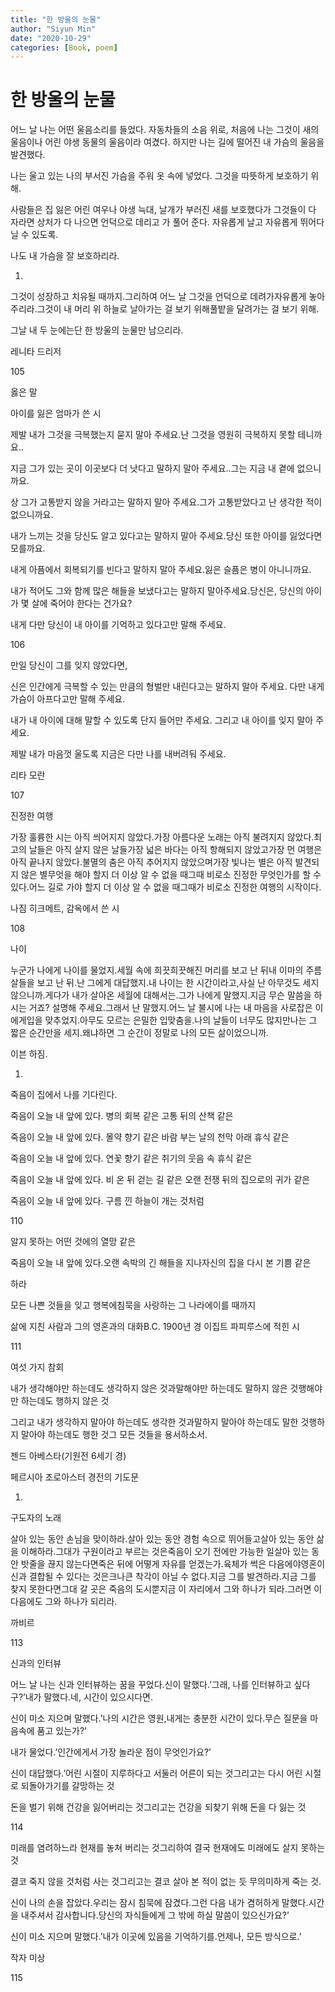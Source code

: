 ```yaml
---
title: "한 방울의 눈물"
author: "Siyun Min"
date: "2020-10-29"
categories: [Book, poem]
---
```

# 한 방울의 눈물

어느 날 나는 어떤 울음소리를 들었다. 자동차들의 소음 위로, 처음에 나는 그것이 새의 울음이나 어린 야생 동물의 울음이라 여겼다. 하지만 나는 길에 떨어진 내 가슴의 울음을 발견했다.

나는 울고 있는 나의 부서진 가슴을 주워 옷 속에 넣었다. 그것을 따뜻하게 보호하기 위해.

사람들은 집 잃은 어린 여우나 야생 늑대, 날개가 부러진 새를 보호했다가 그것들이 다 자라면 상처가 다 나으면 언덕으로 데리고 가 풀어 준다. 자유롭게 날고 자유롭게 뛰어다닐 수 있도록.

나도 내 가슴을 잘 보호하리라.

1. 

그것이 성장하고 치유될 때까지.그리하여 어느 날 그것을 언덕으로 데려가자유롭게 놓아주리라.그것이 내 머리 위 하늘로 날아가는 걸 보기 위해풀밭을 달려가는 걸 보기 위해.

그날 내 두 눈에는단 한 방울의 눈물만 남으리라.

레니타 드리저

105

옳은 말

아이를 잃은 엄마가 쓴 시

제발 내가 그것을 극복했는지 묻지 말아 주세요.난 그것을 영원히 극복하지 못할 테니까요..

지금 그가 있는 곳이 이곳보다 더 낫다고 말하지 말아 주세요..그는 지금 내 곁에 없으니까요.

상 그가 고통받지 않을 거라고는 말하지 말아 주세요.그가 고통받았다고 난 생각한 적이 없으니까요.

내가 느끼는 것을 당신도 알고 있다고는 말하지 말아 주세요.당신 또한 아이를 잃었다면 모를까요.

내게 아픔에서 회복되기를 빈다고 말하지 말아 주세요.잃은 슬픔은 병이 아니니까요.

내가 적어도 그와 함께 많은 해들을 보냈다고는 말하지 말아주세요.당신은, 당신의 아이가 몇 살에 죽어야 한다는 건가요?

내게 다만 당신이 내 아이를 기억하고 있다고만 말해 주세요.

106

만일 당신이 그를 잊지 않았다면,

신은 인간에게 극복할 수 있는 만큼의 형벌만 내린다고는 말하지 말아 주세요. 다만 내게 가슴이 아프다고만 말해 주세요.

내가 내 아이에 대해 말할 수 있도록 단지 들어만 주세요. 그리고 내 아이를 잊지 말아 주세요.

제발 내가 마음껏 울도록 지금은 다만 나를 내버려둬 주세요.

리타 모란

107

진정한 여행

가장 훌륭한 시는 아직 씌어지지 않았다.가장 아름다운 노래는 아직 불려지지 않았다.최고의 날들은 아직 살지 않은 날들가장 넓은 바다는 아직 항해되지 않았고가장 먼 여행은 아직 끝나지 않았다.불멸의 춤은 아직 추어지지 않았으며가장 빛나는 별은 아직 발견되지 않은 별무엇을 해야 할지 더 이상 알 수 없을 때그때 비로소 진정한 무엇인가를 할 수 있다.어느 길로 가야 할지 더 이상 알 수 없을 때그때가 비로소 진정한 여행의 시작이다.

나짐 히크메트, 감옥에서 쓴 시

108

나이

누군가 나에게 나이를 물었지.세월 속에 희끗희끗해진 머리를 보고 난 뒤내 이마의 주름살들을 보고 난 뒤.난 그에게 대답했지.내 나이는 한 시간이라고,사실 난 아무것도 세지 않으니까.게다가 내가 살아온 세월에 대해서는.그가 나에게 말했지.지금 무슨 말씀을 하시는 거죠? 설명해 주세요.그래서 난 말했지.어느 날 불시에 나는 내 마음을 사로잡은 이에게입을 맞추었지.아무도 모르는 은밀한 입맞춤을.나의 날들이 너무도 많지만나는 그 짧은 순간만을 세지.왜냐하면 그 순간이 정말로 나의 모든 삶이었으니까.

이븐 하짐.

1. 

죽음이 집에서 나를 기다린다.

죽음이 오늘 내 앞에 있다. 병의 회복 같은 고통 뒤의 산책 같은

죽음이 오늘 내 앞에 있다. 몰약 향기 같은 바람 부는 날의 천막 아래 휴식 같은

죽음이 오늘 내 앞에 있다. 연꽃 향기 같은 취기의 웃음 속 휴식 같은

죽음이 오늘 내 앞에 있다. 비 온 뒤 걷는 길 같은 오랜 전쟁 뒤의 집으로의 귀가 같은

죽음이 오늘 내 앞에 있다. 구름 낀 하늘이 개는 것처럼

110

알지 못하는 어떤 것에의 열망 같은

죽음이 오늘 내 앞에 있다.오랜 속박의 긴 해들을 지나자신의 집을 다시 본 기쁨 같은

하라

모든 나쁜 것들을 잊고 행복에침묵을 사랑하는 그 나라에이를 때까지

삶에 지친 사람과 그의 영혼과의 대화B.C. 1900년 경 이집트 파피루스에 적힌 시

111

여섯 가지 참회

내가 생각해야만 하는데도 생각하지 않은 것과말해야만 하는데도 말하지 않은 것행해야만 하는데도 행하지 않은 것

그리고 내가 생각하지 말아야 하는데도 생각한 것과말하지 말아야 하는데도 말한 것행하지 말아야 하는데도 행한 것그 모든 것들을 용서하소서.

젠드 아베스타(기원전 6세기 경)

페르시아 조로아스터 경전의 기도문

1. 

구도자의 노래

살아 있는 동안 손님을 맞이하라.살아 있는 동안 경험 속으로 뛰어들고살아 있는 동안 삶을 이해하라.그대가 구원이라고 부르는 것은죽음이 오기 전에만 가능한 일살아 있는 동안 밧줄을 끊지 않는다면죽은 뒤에 어떻게 자유를 얻겠는가.육체가 썩은 다음에야영혼이 신과 결합될 수 있다는 것은크나큰 착각이 아닐 수 없다.지금 그를 발견하라.지금 그를 찾지 못한다면그대 갈 곳은 죽음의 도시뿐지금 이 자리에서 그와 하나가 되라.그러면 이다음에도 그와 하나가 되리라.

까비르

113

신과의 인터뷰

어느 날 나는 신과 인터뷰하는 꿈을 꾸었다.신이 말했다.'그래, 나를 인터뷰하고 싶다구?'내가 말했다.네, 시간이 있으시다면.

신이 미소 지으며 말했다.'나의 시간은 영원,내게는 충분한 시간이 있다.무슨 질문을 마음속에 품고 있는가?'

내가 물었다.'인간에게서 가장 놀라운 점이 무엇인가요?'

신이 대답했다.'어린 시절이 지루하다고 서둘러 어른이 되는 것그리고는 다시 어린 시절로 되돌아가기를 갈망하는 것

돈을 벌기 위해 건강을 잃어버리는 것그리고는 건강을 되찾기 위해 돈을 다 잃는 것

114

미래를 염려하느라 현재를 놓쳐 버리는 것그리하여 결국 현재에도 미래에도 살지 못하는 것

결코 죽지 않을 것처럼 사는 것그리고는 결코 살아 본 적이 없는 듯 무의미하게 죽는 것.

신이 나의 손을 잡았다.우리는 잠시 침묵에 잠겼다.그런 다음 내가 겸허하게 말했다.시간을 내주셔서 감사합니다.당신의 자식들에게 그 밖에 하실 말씀이 있으신가요?'

신이 미소 지으며 말했다.'내가 이곳에 있음을 기억하기를.언제나, 모든 방식으로.'

작자 미상

115